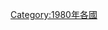 {{Year by category
|m=1
|c=9
|d=8
|y=0
|cat=各国灾难
|sortkey=*
|parent=各年各国灾难
|subcat=1980年災難
}}
[[Category:1980年各國|Category:1980年各國]]
